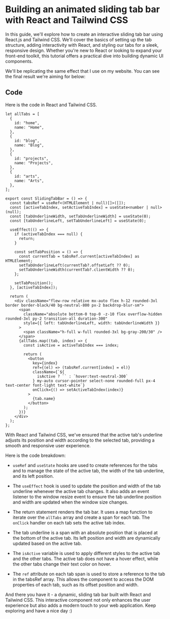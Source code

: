 
<LayoutBlog >

# Building an animated sliding tab bar with React and Tailwind CSS

In this guide, we'll explore how to create an interactive sliding tab bar using React.js and Tailwind CSS. We'll cover the basics of setting up the tab structure, adding interactivity with React, and styling our tabs for a sleek, responsive design. Whether you're new to React or looking to expand your front-end toolkit, this tutorial offers a practical dive into building dynamic UI components.

We'll be replicating the same effect that I use on my website. You can see the final result we're aiming for below:

<ComponentPlayground hasDarkMode>
  <SlidingTabBar />
</ComponentPlayground>

## Code

Here is the code in React and Tailwind CSS.

```tsx
let allTabs = [
  {
    id: "home",
    name: "Home",
  },
  {
    id: "blog",
    name: "Blog",
  },
  {
    id: "projects",
    name: "Projects",
  },
  {
    id: "arts",
    name: "Arts",
  },
];

export const SlidingTabBar = () => {
  const tabsRef = useRef<(HTMLElement | null)[]>([]);
  const [activeTabIndex, setActiveTabIndex] = useState<number | null>(null);
  const [tabUnderlineWidth, setTabUnderlineWidth] = useState(0);
  const [tabUnderlineLeft, setTabUnderlineLeft] = useState(0);

  useEffect(() => {
    if (activeTabIndex === null) {
      return;
    }

    const setTabPosition = () => {
      const currentTab = tabsRef.current[activeTabIndex] as HTMLElement;
      setTabUnderlineLeft(currentTab?.offsetLeft ?? 0);
      setTabUnderlineWidth(currentTab?.clientWidth ?? 0);
    };

    setTabPosition();
  }, [activeTabIndex]);

  return (
    <div className="flew-row relative mx-auto flex h-12 rounded-3xl border border-black/40 bg-neutral-800 px-2 backdrop-blur-sm">
      <span
        className="absolute bottom-0 top-0 -z-10 flex overflow-hidden rounded-3xl py-2 transition-all duration-300"
        style={{ left: tabUnderlineLeft, width: tabUnderlineWidth }}
      >
        <span className="h-full w-full rounded-3xl bg-gray-200/30" />
      </span>
      {allTabs.map((tab, index) => {
        const isActive = activeTabIndex === index;

        return (
          <button
            key={index}
            ref={(el) => (tabsRef.current[index] = el)}
            className={`${
              isActive ? `` : `hover:text-neutral-300`
            } my-auto cursor-pointer select-none rounded-full px-4 text-center font-light text-white`}
            onClick={() => setActiveTabIndex(index)}
          >
            {tab.name}
          </button>
        );
      })}
    </div>
  );
};
```

With React and Tailwind CSS, we've ensured that the active tab's underline adjusts its position and width according to the selected tab, providing a smooth and responsive user experience.

Here is the code breakdown:

- `useRef` and `useState` hooks are used to create references for the tabs and to manage the state of the active tab, the width of the tab underline, and its left position.

- The `useEffect` hook is used to update the position and width of the tab underline whenever the active tab changes. It also adds an event listener to the window resize event to ensure the tab underline position and width are updated when the window size changes.

- The return statement renders the tab bar. It uses a map function to iterate over the `allTabs` array and create a span for each tab. The `onClick` handler on each tab sets the active tab index.

- The tab underline is a span with an absolute position that is placed at the bottom of the active tab. Its left position and width are dynamically updated based on the active tab.

- The `isActive` variable is used to apply different styles to the active tab and the other tabs. The active tab does not have a hover effect, while the other tabs change their text color on hover.

- The `ref` attribute on each tab span is used to store a reference to the tab in the tabsRef array. This allows the component to access the DOM properties of each tab, such as its offset position and width.

And there you have it - a dynamic, sliding tab bar built with React and Tailwind CSS. This interactive component not only enhances the user experience but also adds a modern touch to your web application. Keep exploring and have a nice day :)

</LayoutBlog>
